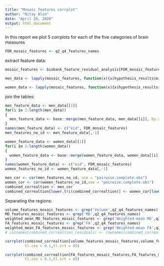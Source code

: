 ```yaml
---
title: "Mosaic features corrplot"
author: "Nitay Alon"
date: "April 20, 2020"
output: html_document
---
```


In this report we plot 5 corrplots for each of the five categories of brain measures
```r
FDR_mosaic_features <- q2_q4_features_names
```

extract feature data:
```r
mosaic_features <- biobank_feature_residual_analysis[FDR_mosaic_features]

men_data <- lapply(mosaic_features, function(x){x$hypothesis_results$mixture_model$men_responsebilities})

women_data <- lapply(mosaic_features, function(x){x$hypothesis_results$mixture_model$women_responsebilities})
```

join the tables:
```r
men_feature_data <- men_data[[1]]
for(i in 2:length(men_data))
{
  men_feature_data <- base::merge(men_feature_data, men_data[[i]], by.x = "eid", by.y = "eid")
}
names(men_feature_data) <- c("eid", FDR_mosaic_features)
men_features_no_id <- men_feature_data[,-1]
```

```r
women_feature_data <- women_data[[1]]
for(i in 2:length(women_data))
{
  women_feature_data <- base::merge(women_feature_data, women_data[[i]], by.x = "eid", by.y = "eid")
}
names(women_feature_data) <- c("eid", FDR_mosaic_features)
women_features_no_id <- women_feature_data[,-1]
```

```r
men_cor <- cor(men_features_no_id, use = "pairwise.complete.obs")
women_cor <- cor(women_features_no_id,use = "pairwise.complete.obs")
combined_correaltion <- men_cor
combined_correaltion[lower.tri(combined_correaltion)] <- women_cor[lower.tri(women_cor)]
```

Separating the regions:

```r
volume_features_mosaic_features <- grep('Volume',q2_q4_features_names)
MD_features_mosaic_features <- grep('MD',q2_q4_features_names)
weighted_mean_MD_features_mosaic_features <- grep('Weighted-mean MD',q2_q4_features_names)
FA_features_mosaic_features <- grep('FA',q2_q4_features_names)
weighted_mean_FA_features_mosaic_features <- grep('Weighted-mean FA',q2_q4_features_names)
# colnames(combined_correaltion_residuals) <- rownames(combined_correaltion_residuals) <- 1:ncol(combined_correaltion_residuals)
```

```r
corrplot(combined_correaltion[volume_features_mosaic_features,volume_features_mosaic_features], order="alphabet", title="both genders",
         tl.cex = 0.1,tl.srt = 45)
```
```r
corrplot(combined_correaltion[FA_features_mosaic_features,FA_features_mosaic_features], order="alphabet", title="both genders",method = 'ellipse',
         tl.cex = 0.1,tl.srt = 45)
```
